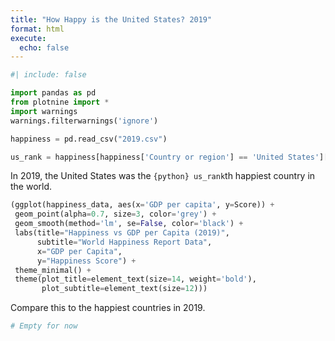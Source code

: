 ```yaml
---
title: "How Happy is the United States? 2019"
format: html
execute:
  echo: false
---
```


```python
#| include: false

import pandas as pd
from plotnine import *
import warnings
warnings.filterwarnings('ignore')

happiness = pd.read_csv("2019.csv")

us_rank = happiness[happiness['Country or region'] == 'United States']['Overall rank'].iloc[0]
```

In 2019, the United States was the `{python} us_rank`th happiest country in the world.

```python
(ggplot(happiness_data, aes(x='GDP per capita', y=Score)) +
 geom_point(alpha=0.7, size=3, color='grey') +
 geom_smooth(method='lm', se=False, color='black') +
 labs(title="Happiness vs GDP per Capita (2019)",
      subtitle="World Happiness Report Data",
      x="GDP per Capita",
      y="Happiness Score") +
 theme_minimal() +
 theme(plot_title=element_text(size=14, weight='bold'),
       plot_subtitle=element_text(size=12)))
```

Compare this to the happiest countries in 2019.

```python
# Empty for now

```
